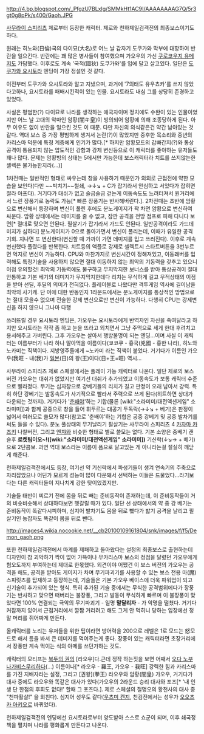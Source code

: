 http://4.bp.blogspot.com/_PfgzU7BLxIg/SMMkHt1AC9I/AAAAAAAAG7Q/5r3gt0g8pPk/s400/Gaoh.JPG

[[사무라이 스피리츠]] 제로부터 등장한 캐릭터. 제로와 천하제일검객전의 최종보스이기도 하다.

원래는 히노와(日倫)국의 다이묘(大名)로 어느 날 갑자기 도쿠가와 막부에 대항하여 반란을 일으킨다. 반란에는 꽤 많은 병사들이 참여했으며 가오우의 가신 [[쿠로코우지 유메지]]도 가담했다. 이후로도 계속 '국적(國狄) 도쿠가와'를 입에 달고 살고있다. 일단은 [[도쿠가와 요시토라]] 엔딩이 가장 정설인 것 같다.

이전부터 도쿠가와 요시토라와 알고 지냈으며, 과거에 '7의태도 유우쵸카'를 쓰지 않았다고하나, 요시토라를 패배시킨적이 있는 인물. 요시토라도 내심 그를 상당히 존경하고 있었다.

사실은 평범한(?) 다이묘로 나라를 생각하는 애국자이며 정치에도 수완이 있는 인물이었지만 어느 날 고대의 악마인 암황(闇キ皇)이 빙의되어 암황에 의해 조종당하게 된다. 아무 이유도 없이 반란을 일으킨 것도 이 때문. 다만 자신의 의식같은건 약간 남아있는 것 같다. 역대 보스 중 가장 평범하게 생겨서 논란(?)이 많았지만 중후한 목소리와 중년의 카리스마 덕분에 특정 계층에게 인기가 많다.[* 하지만 암황모드의 갑빠간지(?)와 통상공격이 통용되지 않는 압도적인 강함과 강제 변신등으로 이 캐릭터를 좋아하는 유저들도 꽤나 많다. 문제는 암황빙의 상태는 5에서만 가능한데 보스캐릭터라 치트를 쓰지않는한 셀렉은 불가능한지라(...)]

1차전때는 일반적인 형태로 싸우는데 창을 사용하기 때문인가 의외로 근접전에 약한 모습을 보인다(다만 ~~박치기~~철쇄, →↓↘ + C가 잡기라서 안심하고 서있다가 잡히면 절라 아프다). 거기다가 대쉬가 없고 슬금슬금 걷는게 이동속도도 느려터져서 원거리에서 느린 장풍기로 농락도 가능[* 빠른 장풍기는 반사해버린다.]. 2차전때는 초반에 암황으로 변신해서 등장하며 변신이 풀린 후에도 분노게이지가 꽉 차면 암황으로 변신하여 싸운다. 암황 상태에서는 데미지를 줄 수 없고, 잠깐 공격을 전방 점프로 피해 다니다 보면[* 절대로 맞으면 안된다. 필살기가 잡기라서 가드도 안된다. 일반공격이라도 가드데미지가 심하다] 분노게이지가 0으로 돌아가면서 변신이 풀리는데, 이때가 유일한 공격기회. 지나면 또 변신한다(변신할 때 가까이 가면 데미지를 입고 쓰러진다). 이후로 계속 변신했다 풀렸다를 반복한다. 치트등의 액플로 강제로 셀렉트시 스타트버튼을 3번누르면 억지로 변신이 가능하다. CPU와 마찬가지로 변신시간이 정해져있고, 이동래버를 입력해도 특정기술을 사용하지 않으면 절대 이동하지 않는 최악의 기동력을 갖추고 있으니 이점 유의할것! 최악의 기동력에도 불구하고 무지막지한 보너스를 받아 통상공격이 절대 안통하고 기본 베기의 데미지가 무지막지한데다 리치는 무식하게 길고 무적상태의 이점을 받아 선딜, 후딜의 의미가 전혀없다. 플레이블로 나왔다만 격투게임 역사에 길이남을 최악의 사기캐. 단 이에 대한 반동인지 1라운드에서는 분노게이지를 통상적인 방법으로는 절대 모을수 없으며 전술한 강제 변신으로만 변신이 가능하다. 다행히 CPU는 강제변신을 하지 않으니 그나마 다행

쓰러뜨릴 경우 요시토라 엔딩은, 가오우는 요시토라에게 반역자인 자신을 죽여달라고 하지만 요시토라는 작작 좀 하고 눈을 뜨라고 외치면서 그냥 주먹으로 세게 한대 후려치고 용서해주고 가버린다. 그후 가오우는 살아서 행방불명이 되는 엔딩...이며 사실 이 캐릭터는 이름부터가 나라 하나 말아먹을 이름이다(쿄코쿠 - 흉국(兇國 - 흉한 나라), 히노와노카미는 직책이다. 지방영주들에게 ~노카미 라는 직책이 붙었다. 거기다가 이름인 가오우(我旺 - 내(我)가 [[일본]](日)의 왕(王)이다(日+王=旺) 역시...

사무라이 스피리츠 제로 스페셜에서는 플레이 가능 캐릭터로 나온다. 일단 제로의 보스버전 가오우는 대쉬가 없었지만 여기선 대쉬가 추가되었고 이동속도가 보통 캐릭터 수준으로 빨라졌다. 무기는 십자창으로 강베기들의 리치가 길고 판정이 오래 남아서 강력. 특히 하단 강베기는 발동속도가 사기적으로 빨라서 주력으로 쓰게 된다(히트하면 상대가 다운되는 것까지). 거기다가 '[[춘배야]]'하는 기합(물론 [wiki:"소라미미/대전액션게임" 소라미미])과 함께 공중으로 창을 들어 휘두르는 대공기 두독락(→↓↘ + 베기)은 판정이 넓어서 여러모로 쓸모가 많다(참고로 '춘배야'하는 기합은 공중 강베기 및 공중 발차기를 써도 들을 수 있다). 분노 풀상태의 무기날리기 필살기는 사무라이 스피리츠 4 [[카자마 카즈키]] 나찰버전, 그리고 [[엔쟈]]와 비슷한 형태로 별로 쓸모는 없다. 기본 소양은 중베기 캔슬후 '''로켓팀이오~!([wiki:"소라미미/대전액션게임" 소라미미])''' 기신락(↓↘→ + 베기)으로 2단콤보. 과연 역대 보스라는 이름이 폼으로 달고있는 게 아니라는걸 절실히 깨닫게 해준다.

천하제일검객전에서도 등장, 여기선 약 기신락에서 파생기들이 생겨 연속기의 주축으로 자리잡았으나 어딘가 모르게 성능이 많이 다운돼서 선택하는 이들은 드물었다...라기보다는 다른 캐릭터들이 지나치게 강한 탓이었겠지만.

기술들 태반이 찌르기 전에 몸을 뒤로 빼는 준비동작이 존재하는데, 이 준비동작들이 거의 비슷비슷해서 상대하다보면 헷갈릴 때가 있다. 일단 선 상태에서의 약 중 강 베기는 준비동작이 똑같다시피하며, 심지어 발차기도 몸을 뒤로 뺐다가 밟기 공격을 날리고 필살기인 농잡자도 똑같이 몸을 뒤로 뺀다.

http://images4.wikia.nocookie.net/__cb20100109161804/snk/images/f/f5/Demon_gaoh.png

또한 천하제일검객전에서 마계를 제패하고 돌아왔다는 설정의 최종보스로 출현하는데 디자인이 참 괴악하기 짝이 없어 가뜩이나 무카리스마 보스의 정점을 달렸던 가오우에게 혐오도까지 부여하는데 제대로 한몫했다. 외견이야 어쨌건 이 보스 버전의 가오우는 공격을 해도, 공격을 받아도 게이지가 차며 무기파괴기를 사용할 수 있는 보스 전용 마(魔) 스피릿츠를 탑재하고 등장하는데, 기술들은 기본 가오우 베이스에 더욱 파워업이 되고 신기술이 추가되어 있는 형식. 특히 추가된 기술 중에서는 무식한 공격범위에다가 장풍기는 반사하고 맞으면 떠버리는 불장풍, 그리고 발동이 무식하게 빠르며 이 불장풍이 맞았다면 100% 연결되는 극악의 무기파괴기 - 일명 '''말달리자''' - 가 악명을 떨쳤다. 거기다 커잡까지 있어서 근접거리에서 깔짬 거리려고 해도 그게 안 먹히니 당하는 입장에선 정말 머리를 쥐어짜게 만든다.

올캐릭터를 노리는 유저들을 위한 팁이라면 방어력을 200으로 레벨은 1로 모드는 怒모드로 해서 틈을 봐서 큰 데미지를 먹여주는게 좋다. 장풍이 있는 캐릭터라면 초장거리에서 장풍만 계속 먹이는 식의 야메를 쓰던가하는 것도.

캐릭터의 모티프는 [[북두의 권]]의 [라오우]다.근데 정작 하는짓을 보면 어째서 [[오다 노부나가]]비스무리하다(...) 이름이나[* 라오우 - 羅王, 가오우 - 我旺] 강력한 힘과 카리스마를 가진 지배자라는 설정, 그리고 [권왕](拳王) 라오우와 암황(闇皇) 가오우, 거기다가 대사 중에도 라오우와 똑같은 대사가 있다(가오우의 2라운드 승리 대사와 포즈[* '내 인생 단 한점의 후회도 없다!' 할때 그 포즈다.]. 제로 스페셜의 절명오의 황천사의 대사 중 "천파활살!" 을 외친다). 심지어 성우도 같다([[우츠미 켄지]], 천검전에서는 성우가 [[오오츠카 아키오]]로 바뀌었다).

천하제일검객전의 엔딩에선 요시토라로부터 양도받아 스스로 쇼군이 되며, 이후 쇄국정책을 펼치며 나라를 평화롭게 만든다고 나온다.
